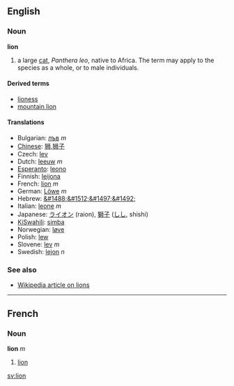 ==English==
=== Noun ===
'''lion'''

# a large [[cat]], ''Panthera leo'', native to Africa.  The term may apply to the species as a whole, or to male individuals.

==== Derived terms ====
*[[lioness]]
*[[mountain lion]]

==== Translations ====
*Bulgarian: [[лъв]] ''m''
*[[Chinese]]: [[狮]],[[狮子]]
*Czech: [[lev]]
*Dutch: [[leeuw]] ''m''
*[[Esperanto]]: [[leono]]
*Finnish: [[leijona]]
*French: [[lion#French|lion]] ''m''
*German: [[Löwe]] ''m''
*Hebrew: [[&#1488;&#1512;&#1497;&#1492;]]
*Italian: [[leone]] ''m''
*Japanese: [[ライオン]] (raion), [[獅子]] ([[しし]], shishi)
*[[KiSwahili]]: [[simba]]
*Norwegian: [[løve]]
*Polish: [[lew]]
*Slovene: [[lev]] ''m''
*Swedish: [[lejon]] ''n''

=== See also ===
*[[w:Lion|Wikipedia article on lions]]

----
==French==
===Noun===
'''lion''' ''m''

#[[lion#English|lion]]

[[sv:lion]]